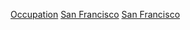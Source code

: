 [[Category:舊金山人|Occupation]]
[[Category:各職業舊金山灣區人|San Francisco]]
[[Category:依城市劃分的美國各職業人物|San Francisco]]